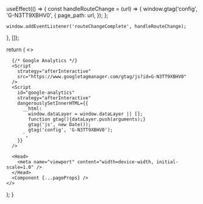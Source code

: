 
  useEffect(() => {
    const handleRouteChange = (url) => {
      window.gtag('config', 'G-N3TT9XBHV0', {
        page_path: url,
      });
    };

    window.addEventListener('routeChangeComplete', handleRouteChange);
  }, []);

  return (
    <>
      <Analytics/>
      <SpeedInsights />

      {/* Google Analytics */}
      <Script
        strategy="afterInteractive"
        src="https://www.googletagmanager.com/gtag/js?id=G-N3TT9XBHV0"
      />
      <Script
        id="google-analytics"
        strategy="afterInteractive"
        dangerouslySetInnerHTML={{
          __html: `
            window.dataLayer = window.dataLayer || [];
            function gtag(){dataLayer.push(arguments);}
            gtag('js', new Date());
            gtag('config', 'G-N3TT9XBHV0');
          `,
        }}
      />

      <Head>
        <meta name="viewport" content="width=device-width, initial-scale=1.0" />
      </Head>
      <Component {...pageProps} />
    </>
  );
}